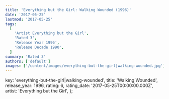 ```yaml
---
title: 'Everything but the Girl: Walking Wounded (1996)'
date: '2017-05-25'
lastmod: '2017-05-25'
tags:
  [
    'Artist Everything but the Girl',
    'Rated 3',
    'Release Year 1996',
    'Release Decade 1990',
  ]
summary: 'Rated 3'
authors: ['default']
images: ['/content/images/everything-but-the-girl|walking-wounded.jpg']
---
```


  key: 'everything-but-the-girl|walking-wounded',
  title: 'Walking Wounded',
  release_year: 1996,
  rating: 6,
  rating_date: '2017-05-25T00:00:00.000Z',
  artist: 'Everything but the Girl',
};

<MusicRating data={data} />
